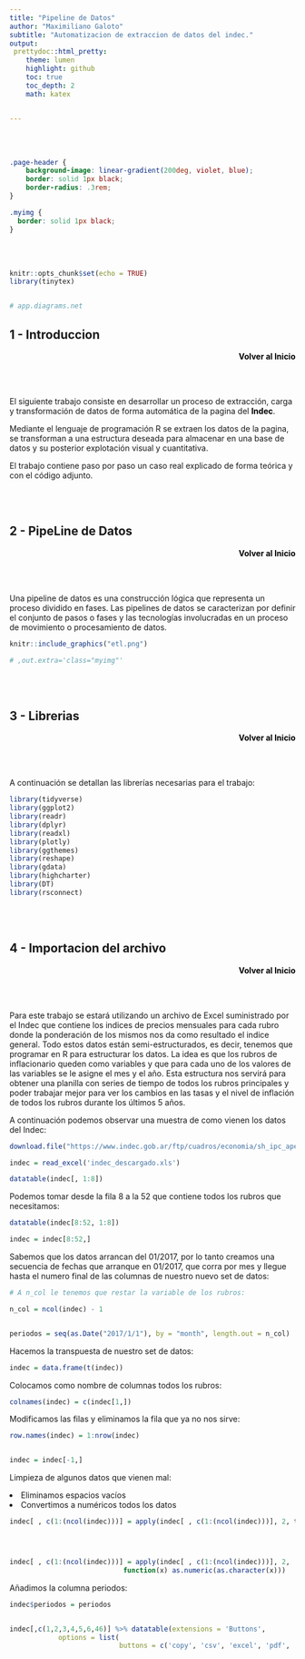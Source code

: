```yaml
---
title: "Pipeline de Datos"
author: "Maximiliano Galoto"
subtitle: "Automatizacion de extraccion de datos del indec."
output:
 prettydoc::html_pretty:
    theme: lumen
    highlight: github
    toc: true
    toc_depth: 2
    math: katex


---
```





<br>
</br>






```css
.page-header {
    background-image: linear-gradient(200deg, violet, blue);
    border: solid 1px black;
    border-radius: .3rem;
}


```


```css

.myimg {
  border: solid 1px black;
}


```


<style type="text/css">




.toc .toc-box {
    padding: 1.5rem;
    background-color: #f5f5f5;
    border: solid 1px #6b6b6b;
    border-radius: .3rem;
}

a {
    color: black;
    text-decoration: none;
    font-weight: bold;
}



.main-content h2, .main-content h3, .main-content h4, .main-content h5, .main-content h6 {
    margin-top: 2rem;
    margin-bottom: 1rem;
    font-weight: 400;
    color: black;
}


.main-content h1 {
    margin-top: 2rem;
    margin-bottom: 1rem;
    font-weight: 750;
    background-image: linear-gradient(200deg, violet, blue);
    color: white;
    text-align: center;
    border: solid 1px black;
    border-radius: .3rem;
    background-color: #f5f5f5;
} 






.main-content table th {
    font-weight: 700;
    background-image: linear-gradient(200deg, violet, blue);
    color: white;
}

.main-content table td{
    padding: .5rem 1rem;
    border-bottom: 1px solid #e9ebec;
    text-align: left;
    color: black;
}

.main-content table tr:nth-child(odd) {
    background-color: #fcfcfc;
}

.main-content table tr:nth-child(even) {
    background-color: #ffffff;
}


h1.title {
  font-size: 58px;
  color: white;
  text-align: center;
}
h3.subtitle { 
    font-size: 24px;
  font-family: "Times New Roman", Times, serif;
  color: white ;
  text-align: center;
}
h4.author { 
    font-size: 20px;
  font-family: "Times New Roman", Times, serif;
  color:white ;
  text-align: center;
}


.main-content table th {
    font-weight: 700;
    background-color: blue;
    color: #fff;
}



</style>

<br>
</br>


```r
knitr::opts_chunk$set(echo = TRUE)
library(tinytex)


# app.diagrams.net

```


<div style="text-align: left" class="toc-box">
# 1 - Introduccion
</div>
<div style="text-align: right" class="toc-box">
 <a href="#top">Volver al Inicio</a>
</div>
<br>
</br>

El siguiente trabajo consiste en desarrollar un proceso de extracción, carga y transformación de datos de forma automática de la pagina del [Indec](https://www.indec.gob.ar/).

Mediante el lenguaje de programación R se extraen los datos de la pagina, se transforman a una estructura deseada para almacenar en una base de datos y su posterior explotación visual y cuantitativa.

El trabajo contiene paso por paso un caso real explicado de forma teórica y con el código adjunto.



<br>
</br>
<div style="text-align: left" class="toc-box">
# 2 - PipeLine de Datos
</div>
<div style="text-align: right" class="toc-box">
 <a href="#top">Volver al Inicio</a>
</div>
<br>
</br>



Una pipeline de datos es una construcción lógica que representa un proceso dividido en fases. Las pipelines de datos se caracterizan por definir el conjunto de pasos o fases y las tecnologías involucradas en un proceso de movimiento o procesamiento de datos.



```r
knitr::include_graphics("etl.png")

# ,out.extra='class="myimg"'

```




<br>
</br>
<div style="text-align: left" class="toc-box">
# 3 - Librerias
</div>
<div style="text-align: right" class="toc-box">
 <a href="#top">Volver al Inicio</a>
</div>
<br>
</br>



A continuación se detallan las librerías necesarias para el trabajo:



```r

library(tidyverse)
library(ggplot2)
library(readr)  
library(dplyr)  
library(readxl)
library(plotly)
library(ggthemes)
library(reshape)
library(gdata)
library(highcharter)
library(DT)
library(rsconnect)

```





<br>
</br>
<div style="text-align: left" class="toc-box">
# 4 - Importacion del archivo
</div>
<div style="text-align: right" class="toc-box">
 <a href="#top">Volver al Inicio</a>
</div>
<br>
</br>


Para este trabajo se estará utilizando un archivo de Excel suministrado por el Indec que contiene los indices de precios mensuales para cada rubro donde la ponderación de los mismos nos da como resultado el indice general. Todo estos datos están semi-estructurados, es decir, tenemos que programar en R para estructurar los datos. La idea es que los rubros de inflacionario queden como variables y que para cada uno de los valores de las variables se le asigne el mes y el año. Esta estructura nos servirá para obtener una planilla con series de tiempo de todos los rubros principales y poder trabajar mejor para ver los cambios en las tasas y el nivel de inflación de todos los rubros durante los últimos 5 años.

A continuación podemos observar una muestra de como vienen los datos del Indec:


```r

download.file("https://www.indec.gob.ar/ftp/cuadros/economia/sh_ipc_aperturas.xls","indec_descargado.xls", mode="wb")

indec = read_excel('indec_descargado.xls')

datatable(indec[, 1:8])

```


Podemos tomar desde la fila 8 a la 52 que contiene todos los rubros que necesitamos:


```r

datatable(indec[8:52, 1:8])

indec = indec[8:52,]

```

Sabemos que los datos arrancan del 01/2017, por lo tanto creamos una secuencia de fechas que arranque en 01/2017, que corra por mes y llegue hasta el numero final de las columnas de nuestro nuevo set de datos:


```r

# A n_col le tenemos que restar la variable de los rubros:

n_col = ncol(indec) - 1


periodos = seq(as.Date("2017/1/1"), by = "month", length.out = n_col)


```



Hacemos la transpuesta de nuestro set de datos:


```r

indec = data.frame(t(indec))

```


Colocamos como nombre de columnas todos los rubros:

```r

colnames(indec) = c(indec[1,])

```

Modificamos las filas y eliminamos la fila que ya no nos sirve:


```r
row.names(indec) = 1:nrow(indec)


indec = indec[-1,]


```

Limpieza de algunos datos que vienen mal:

<ui>

<li>
Eliminamos espacios vacíos
</li>


<li>
Convertimos a numéricos todos los datos
</li>

</ui>

```r

indec[ , c(1:(ncol(indec)))] = apply(indec[ , c(1:(ncol(indec)))], 2, trimws )




indec[ , c(1:(ncol(indec)))] = apply(indec[ , c(1:(ncol(indec)))], 2,     
                            function(x) as.numeric(as.character(x))) 


```

Añadimos la columna periodos:

```r


indec$periodos = periodos


indec[,c(1,2,3,4,5,6,46)] %>% datatable(extensions = 'Buttons',
            options = list(
                           buttons = c('copy', 'csv', 'excel', 'pdf', 'print')))



```
